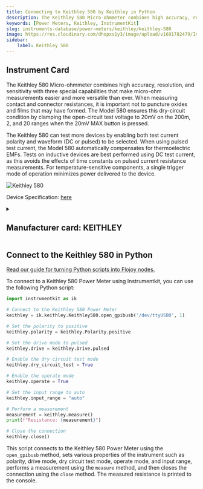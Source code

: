 ```yaml
---
title: Connecting to Keithley 580 by Keithley in Python
description: The Keithley 580 Micro-ohmmeter combines high accuracy, resolution, and sensitivity with three special capabilities that make micro-ohm measurements easier and more versatile than ever. When measuring contact and connector resistances, it is important not to puncture oxides and films that may have formed. The Model 580 ensures this dry-circuit condition by clamping the open-circuit test voltage to 20mV on the 200m, 2, and 20 ranges when the 20mV MAX button is pressed.  The Keithley 580 can test more devices by enabling both test current polarity and waveform (DC or pulsed) to be selected. When using pulsed test current, the Model 580 automatically compensates for thermoelectric EMFs. Tests on inductive devices are best performed using DC test current, as this avoids the effects of time constants on pulsed current resistance measurements. For temperature-sensitive components, a single trigger mode of operation minimizes power delivered to the device.
keywords: [Power Meters, Keithley, InstrumentKit] 
slug: instruments-database/power-meters/keithley/keithley-580 
image: https://res.cloudinary.com/dhopxs1y3/image/upload/v1691782479/Instruments/Power%20Meters/Keithley-580/Keithley-580.jpg
sidebar:
    label: Keithley 580 
---
```



## Instrument Card

The Keithley 580 Micro-ohmmeter combines high accuracy, resolution, and sensitivity with three special capabilities that make micro-ohm measurements easier and more versatile than ever. When measuring contact and connector resistances, it is important not to puncture oxides and films that may have formed. The Model 580 ensures this dry-circuit condition by clamping the open-circuit test voltage to 20mV on the 200m, 2, and 20 ranges when the 20mV MAX button is pressed.

The Keithley 580 can test more devices by enabling both test current polarity and waveform (DC or pulsed) to be selected. When using pulsed test current, the Model 580 automatically compensates for thermoelectric EMFs. Tests on inductive devices are best performed using DC test current, as this avoids the effects of time constants on pulsed current resistance measurements. For temperature-sensitive components, a single trigger mode of operation minimizes power delivered to the device.

![Keithley 580](https://res.cloudinary.com/dhopxs1y3/image/upload/v1691782479/Instruments/Power%20Meters/Keithley-580/Keithley-580.jpg)

Device Specification: [here](https://www.testequipmenthq.com/datasheets/KEITHLEY-580-Datasheet.pdf)

<details style={{ marginTop: "15px"}}>
<summary><h2 style={{display:'inline'}}>Manufacturer card: KEITHLEY</h2></summary>

![KEITHLEY](https://res.cloudinary.com/dhopxs1y3/image/upload/v1692806202/Instruments/Vendor%20Logos/Keithley.png)

Keithley Instruments is a measurement and instrument company headquartered in Solon, Ohio, that develops, manufactures, markets, and sells data acquisition products, as well as complete systems for high-volume production and assembly testing.

- Headquarters: Cleveland, Ohio, United States
- Yearly Revenue (millions, USD): 110.6
- Vendor Website: [here](https://www.tek.com/en)

</details>


<FeaturedInstrumentVideo category="POWER_METERS" />

## Connect to the Keithley 580 in Python

[Read our guide for turning Python scripts into Flojoy nodes.](https://docs.flojoy.ai/contribution/blocks/custom-flojoy-block/)



<Tabs>
<TabItem value="Flojoy" label="Flojoy" className="flojoy-instrument-tabs">

<SectionsCard category="POWER_METERS" manufacturer="Keithley"></SectionsCard>

</TabItem>
<TabItem value="InstrumentKit" label="InstrumentKit">

To connect to a Keithley 580 Power Meter using Instrumentkit, you can use the following Python script:

```python
import instrumentkit as ik

# Connect to the Keithley 580 Power Meter
keithley = ik.keithley.Keithley580.open_gpibusb('/dev/ttyUSB0', 1)

# Set the polarity to positive
keithley.polarity = keithley.Polarity.positive

# Set the drive mode to pulsed
keithley.drive = keithley.Drive.pulsed

# Enable the dry circuit test mode
keithley.dry_circuit_test = True

# Enable the operate mode
keithley.operate = True

# Set the input range to auto
keithley.input_range = "auto"

# Perform a measurement
measurement = keithley.measure()
print(f"Resistance: {measurement}")

# Close the connection
keithley.close()
```

This script connects to the Keithley 580 Power Meter using the `open_gpibusb` method, sets various properties of the instrument such as polarity, drive mode, dry circuit test mode, operate mode, and input range, performs a measurement using the `measure` method, and then closes the connection using the `close` method. The measured resistance is printed to the console.

</TabItem>
</Tabs>